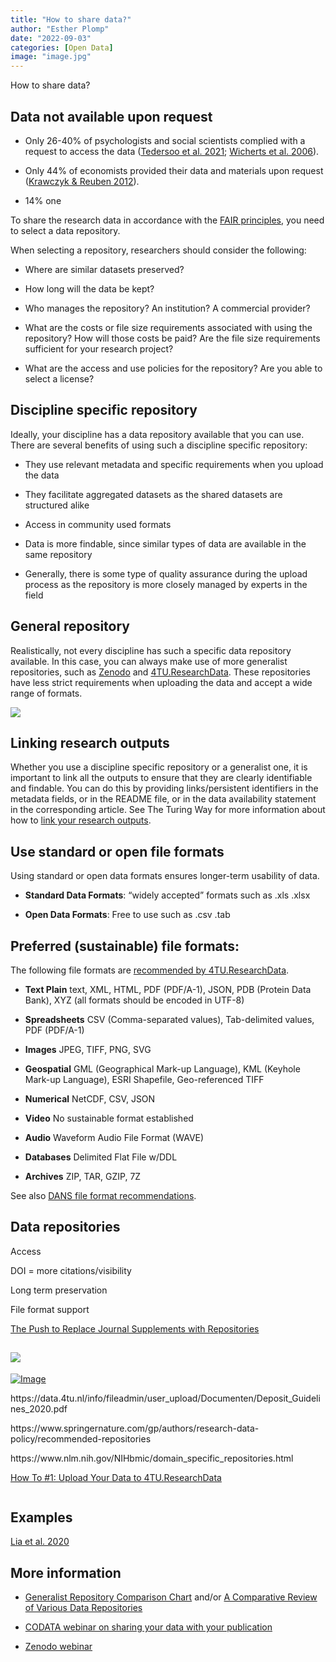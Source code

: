 ```yaml
---
title: "How to share data?"
author: "Esther Plomp"
date: "2022-09-03"
categories: [Open Data]
image: "image.jpg"
---
```


How to share data?

## Data not available upon request

-   Only 26-40% of psychologists and social scientists complied with a request to access the data ([Tedersoo et al. 2021](https://doi.org/10.1038/s41597-021-00981-0); [Wicherts et al. 2006](https://doi.org/10.1037/0003-066X.61.7.726)).

-   Only 44% of economists provided their data and materials upon request ([Krawczyk & Reuben 2012](https://doi.org/10.1080/08989621.2012.678688)).

-   14% one

To share the research data in accordance with the [FAIR principles](https://estherplomp.github.io/TNW-OS-support/posts/FAIR/), you need to select a data repository.

When selecting a repository, researchers should consider the following:

-   Where are similar datasets preserved?

-   How long will the data be kept?

-   Who manages the repository? An institution? A commercial provider?

-   What are the costs or file size requirements associated with using the repository? How will those costs be paid? Are the file size requirements sufficient for your research project?

-   What are the access and use policies for the repository? Are you able to select a license?

## Discipline specific repository

Ideally, your discipline has a data repository available that you can use. There are several benefits of using such a discipline specific repository:

-   They use relevant metadata and specific requirements when you upload the data

-   They facilitate aggregated datasets as the shared datasets are structured alike

-   Access in community used formats

-   Data is more findable, since similar types of data are available in the same repository

-   Generally, there is some type of quality assurance during the upload process as the repository is more closely managed by experts in the field

## General repository

Realistically, not every discipline has such a specific data repository available. In this case, you can always make use of more generalist repositories, such as [Zenodo](https://zenodo.org/) and [4TU.ResearchData](https://data.4tu.nl/info//en/). These repositories have less strict requirements when uploading the data and accept a wide range of formats.

[![](images/paste-779AE10E.png){fig-alt="First page of a Zenodo fact sheet" fig-align="center"}](https://www.openaire.eu/factsheet-zenodo-v2/view-document)

## Linking research outputs

Whether you use a discipline specific repository or a generalist one, it is important to link all the outputs to ensure that they are clearly identifiable and findable. You can do this by providing links/persistent identifiers in the metadata fields, or in the README file, or in the data availability statement in the corresponding article. See The Turing Way for more information about how to [link your research outputs](https://the-turing-way.netlify.app/communication/citable/citable-linking.html).

## Use standard or open file formats

Using standard or open data formats ensures longer-term usability of data.

-   **Standard Data Formats**: "widely accepted" formats such as .xls .xlsx

-   **Open Data Formats**: Free to use such as .csv .tab

## Preferred (sustainable) file formats:

The following file formats are [recommended by 4TU.ResearchData](https://researchdata.4tu.nl/fileadmin/user_upload/Documenten/preffered_file_formats.pdf).

-   **Text Plain** text, XML, HTML, PDF (PDF/A-1), JSON, PDB (Protein Data Bank), XYZ (all formats should be encoded in UTF-8)

-   **Spreadsheets** CSV (Comma-separated values), Tab-delimited values, PDF (PDF/A-1)

-   **Images** JPEG, TIFF, PNG, SVG

-   **Geospatial** GML (Geographical Mark-up Language), KML (Keyhole Mark-up Language), ESRI Shapefile, Geo-referenced TIFF

-   **Numerical** NetCDF, CSV, JSON

-   **Video** No sustainable format established

-   **Audio** Waveform Audio File Format (WAVE)

-   **Databases** Delimited Flat File w/DDL

-   **Archives** ZIP, TAR, GZIP, 7Z

See also [DANS file format recommendations](https://dans.knaw.nl/en/file-formats/).

## Data repositories

Access

DOI = more citations/visibility

Long term preservation

File format support

[The Push to Replace Journal Supplements with Repositories](https://www.the-scientist.com/news-opinion/the-push-to-replace-journal-supplements-with-repositories--66296)

## [![](images/paste-8C43FE3F.png)](https://twitter.com/MadS100tist/status/1366103674989277185)

[![Image](https://pbs.twimg.com/media/EVzdm1nXQAI1fY_?format=jpg&name=900x900){alt="Image"}](https://twitter.com/ErrantScience/status/1251118457279647746/photo/1)

https://data.4tu.nl/info/fileadmin/user_upload/Documenten/Deposit_Guidelines_2020.pdf

https://www.springernature.com/gp/authors/research-data-policy/recommended-repositories

https://www.nlm.nih.gov/NIHbmic/domain_specific_repositories.html

[How To #1: Upload Your Data to 4TU.ResearchData](https://www.youtube.com/watch?v=JasPLg7-9mQ&list=PLbowNAyqknwb-l8GiGwcX53s8CDB7bZv1)

[![](https://www.wur.nl/upload_mm/3/5/7/2ea09888-4bd0-4d5d-bb3b-841e11c709c9_DataSharingGuidelines.JPG){alt=""}](https://www.wur.nl/en/value-creation-cooperation/collaborating-with-wur-1/wdcc/research-data-management-wdcc/finishing/research-data-sharing-and-guidelines.htm)

## Examples

[Lia et al. 2020](https://doi.org/10.12688/wellcomeopenres.15893.2)

## More information

-   [Generalist Repository Comparison Chart](https://doi.org/10.5281/zenodo.3946720) and/or [A Comparative Review of Various Data Repositories](https://dataverse.org/blog/comparative-review-various-data-repositories)

-   [CODATA webinar on sharing your data with your publication](https://codata.org/initiatives/strategic-programme/codata-connect/webinar-series-research-skills/webinar-2-writing-an-article-with-excellent-supporting-data/)

-   [Zenodo webinar](https://www.youtube.com/watch?v=yj2r8RayIX8)
